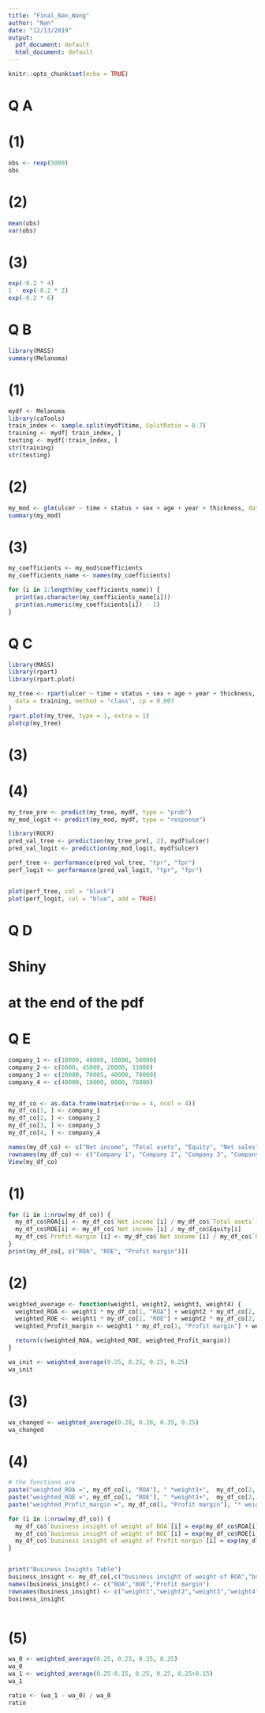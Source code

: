 ```yaml
---
title: "Final_Nan_Wang"
author: "Nan"
date: "12/13/2019"
output:
  pdf_document: default
  html_document: default
---
```


```r
knitr::opts_chunk$set(echo = TRUE)
```

# Q A
# (1)
```r
obs <- rexp(5000)
obs
```
# (2)
```r
mean(obs)
var(obs)
```
# (3)
```r
exp(-0.2 * 4)
1 - exp(-0.2 * 2)
exp(-0.2 * 6)
```


# Q B
```r
library(MASS)
summary(Melanoma)
```
# (1)
```r
mydf <- Melanoma
library(caTools)
train_index <- sample.split(mydf$time, SplitRatio = 0.7)
training <- mydf[ train_index, ]
testing <- mydf[!train_index, ]
str(training)
str(testing)
```
# (2)
```r
my_mod <- glm(ulcer ~ time + status + sex + age + year + thickness, data = training, family = "binomial")
summary(my_mod)
```

# (3)
```r
my_coefficients <- my_mod$coefficients
my_coefficients_name <- names(my_coefficients)

for (i in 1:length(my_coefficients_name)) {
  print(as.character(my_coefficients_name[i]))
  print(as.numeric(my_coefficients[i]) - 1)
}
```

# Q C
```r
library(MASS)
library(rpart)
library(rpart.plot)

my_tree <- rpart(ulcer ~ time + status + sex + age + year + thickness,
  data = training, method = "class", cp = 0.007
)
rpart.plot(my_tree, type = 1, extra = 1)
plotcp(my_tree)
```

# (3)




# (4)
```r
my_tree_pre <- predict(my_tree, mydf, type = "prob")
my_mod_logit <- predict(my_mod, mydf, type = "response")

library(ROCR)
pred_val_tree <- prediction(my_tree_pre[, 2], mydf$ulcer)
pred_val_logit <- prediction(my_mod_logit, mydf$ulcer)

perf_tree <- performance(pred_val_tree, "tpr", "fpr")
perf_logit <- performance(pred_val_logit, "tpr", "fpr")


plot(perf_tree, col = "black")
plot(perf_logit, col = "blue", add = TRUE)
```

# Q D
# Shiny

# at the end of the pdf

# Q E
```r
company_1 <- c(10000, 40000, 10000, 50000)
company_2 <- c(6000, 45000, 20000, 33000)
company_3 <- c(20000, 70005, 40000, 70000)
company_4 <- c(40000, 10000, 8000, 70000)


my_df_co <- as.data.frame(matrix(nrow = 4, ncol = 4))
my_df_co[1, ] <- company_1
my_df_co[2, ] <- company_2
my_df_co[3, ] <- company_3
my_df_co[4, ] <- company_4

names(my_df_co) <- c("Net income", "Total asets", "Equity", "Net sales")
rownames(my_df_co) <- c("Company 1", "Company 2", "Company 3", "Company 4")
View(my_df_co)

```
# (1)
```r
for (i in 1:nrow(my_df_co)) {
  my_df_co$ROA[i] <- my_df_co$`Net income`[i] / my_df_co$`Total asets`[i]
  my_df_co$ROE[i] <- my_df_co$`Net income`[i] / my_df_co$Equity[i]
  my_df_co$`Profit margin`[i] <- my_df_co$`Net income`[i] / my_df_co$`Net sales`[i]
}
print(my_df_co[, c("ROA", "ROE", "Profit margin")])
```

# (2)
```r
weighted_average <- function(weight1, weight2, weight3, weight4) {
  weighted_ROA <- weight1 * my_df_co[1, "ROA"] + weight2 * my_df_co[2, "ROA"] + weight3 * my_df_co[3, "ROA"] + weight4 * my_df_co[4, "ROA"]
  weighted_ROE <- weight1 * my_df_co[1, "ROE"] + weight2 * my_df_co[2, "ROE"] + weight3 * my_df_co[3, "ROE"] + weight4 * my_df_co[4, "ROE"]
  weighted_Profit_margin <- weight1 * my_df_co[1, "Profit margin"] + weight2 * my_df_co[2, "Profit margin"] + weight3 * my_df_co[3, "Profit margin"] + weight4 * my_df_co[4, "Profit margin"]

  return(c(weighted_ROA, weighted_ROE, weighted_Profit_margin))
}

wa_init <- weighted_average(0.25, 0.25, 0.25, 0.25)
wa_init
```
# (3)
```r
wa_changed <- weighted_average(0.20, 0.20, 0.35, 0.25)
wa_changed
```
# (4)
```r
# the functions are
paste("weighted_ROA =", my_df_co[1, "ROA"], " *weight1+",  my_df_co[2, "ROA"],"*weight2 +", my_df_co[3, "ROA"],  "* weight3 +",  my_df_co[4, "ROA"],"* weight4")
paste("weighted_ROE =", my_df_co[1, "ROE"], " *weight1+",  my_df_co[2, "ROE"],"*weight2 +", my_df_co[3, "ROE"],  "* weight3 +",  my_df_co[4, "ROE"],"* weight4")
paste("weighted_Profit_margin =", my_df_co[1, "Profit margin"], "* weight1+",  my_df_co[2, "Profit margin"],"* weight2 +", my_df_co[3, "Profit margin"],  "* weight3+",  my_df_co[4, "Profit margin"],"* weight4")

for (i in 1:nrow(my_df_co)) {
  my_df_co$`business insight of weight of BOA`[i] = exp(my_df_co$ROA[i]) - 1
  my_df_co$`business insight of weight of BOE`[i] = exp(my_df_co$ROE[i]) - 1
  my_df_co$`business insight of weight of Profit margin`[i] = exp(my_df_co$`Profit margin`)[i] - 1
}


print("Business Insights Table")
business_insight <- my_df_co[,c("business insight of weight of BOA","business insight of weight of BOE","business insight of weight of Profit margin")]
names(business_insight) <- c("BOA","BOE","Profit margin")
rownames(business_insight) <- c("weight1","weight2","weight3","weight4")
business_insight
 
```
# (5)



```r
wa_0 <- weighted_average(0.25, 0.25, 0.25, 0.25)
wa_0
wa_1 <- weighted_average(0.25-0.15, 0.25, 0.25, 0.25+0.15)
wa_1

ratio <- (wa_1 - wa_0) / wa_0
ratio
```






